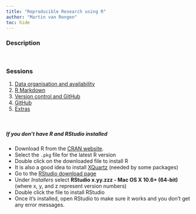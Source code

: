 ```yaml
---
title: "Reproducible Research using R"
author: "Martin van Rongen"
toc: hide
---
```


### Description

<br/>

### Sessions

1. [Data organisation and availability](01-organisation_and_availability.html)
2. [R Markdown](02-rmarkdown.html)
3. [Version control and GitHub](03-version_control_github.html)
4. [GitHub](04-github.html)
5. [Extras](05-extras.html)

<br/>

##### If you don't have R and RStudio installed

* Download R from
  the [CRAN website](http://cran.r-project.org/bin/macosx/).
* Select the `.pkg` file for the latest R version
* Double click on the downloaded file to install R
* It is also a good idea to install [XQuartz](https://www.xquartz.org/) (needed
  by some packages)
* Go to the [RStudio download page](https://www.rstudio.com/products/rstudio/download/#download)
* Under *Installers* select **RStudio x.yy.zzz - Mac OS X 10.6+ (64-bit)**
  (where x, y, and z represent version numbers)
* Double click the file to install RStudio
* Once it's installed, open RStudio to make sure it works and you don't get any
  error messages.


